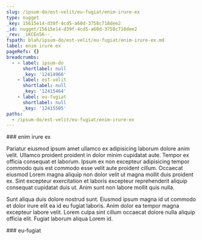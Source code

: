 ```yaml
---
slug: /ipsum-do/est-velit/eu-fugiat/enim-irure-ex
type: nugget
_key: 15615e14-d39f-4cd5-a60d-3758c718dee2
_id: nugget/15615e14-d39f-4cd5-a60d-3758c718dee2
_rev: _iKCEn56--_
fspath: blah/ipsum-do/est-velit/eu-fugiat/enim-irure-ex.md
label: enim irure ex
pageRefs: {}
breadcrumbs:
  - - label: ipsum-do
      shortlabel: null
      _key: '12414966'
    - label: est-velit
      shortlabel: null
      _key: '12415464'
    - label: eu-fugiat
      shortlabel: null
      _key: '12415505'
paths:
  - /ipsum-do/est-velit/eu-fugiat/enim-irure-ex
---
```


<NuggetArea>
<Nugget slug="/ipsum-do/est-velit/eu-fugiat/enim-irure-ex" type="nugget" _key="15615e14-d39f-4cd5-a60d-3758c718dee2" _id="nugget/15615e14-d39f-4cd5-a60d-3758c718dee2" _rev="_iKCEn56--_" fspath="blah/ipsum-do/est-velit/eu-fugiat/enim-irure-ex.md" label="enim irure ex" paths="/ipsum-do/est-velit/eu-fugiat/enim-irure-ex">
<NuggetBody>
### enim irure ex

Pariatur eiusmod ipsum amet ullamco ex adipisicing laborum dolore anim velit. Ullamco proident proident in dolor minim cupidatat aute. Tempor ex officia consequat et laborum. Ipsum ex non excepteur adipisicing tempor commodo quis est commodo esse velit aute proident cillum. Occaecat eiusmod Lorem magna aliquip non dolor velit ut magna mollit duis proident ex. Sint excepteur exercitation et laboris excepteur reprehenderit aliquip consequat cupidatat duis ut. Anim sunt non labore mollit quis nulla.

Sunt aliqua duis dolore nostrud sunt. Eiusmod ipsum magna id ut commodo et dolor irure elit ea id eu fugiat laboris. Anim dolor ea tempor magna excepteur labore velit. Lorem culpa sint cillum occaecat dolore nulla aliquip officia elit. Fugiat laborum aliqua Lorem id.

</NuggetBody>
<Breadcrumbs>
<Crumbs>
<Crumb _key="12414966" label="ipsum-do" /><Crumb _key="12415464" label="est-velit" /><Crumb _key="12415505" label="eu-fugiat" />
</Crumbs>
</Breadcrumbs>
</Nugget>

<NuggetsInbound>
</NuggetsInbound>
<NuggetsOutbound>
</NuggetsOutbound>
</NuggetArea>
<PassagesInbound>
<Passage direction="inbound" type="passage" _key="12415505" _id="passage/12415505" _rev="_iKCEn56---" label="eu-fugiat" passage="eu-fugiat" fspath="blah/ipsum-do/est-velit/eu-fugiat" paths="/ipsum-do/est-velit/eu-fugiat" slug="/ipsum-do/est-velit/eu-fugiat">
<NuggetBody>
### eu-fugiat

</NuggetBody>
<Breadcrumbs>
<Crumbs>
<Crumb _key="12414966" label="ipsum-do" /><Crumb _key="12415464" label="est-velit" />
</Crumbs>
</Breadcrumbs>
</Passage>

</PassagesInbound>
<PassagesOutbound>
</PassagesOutbound>